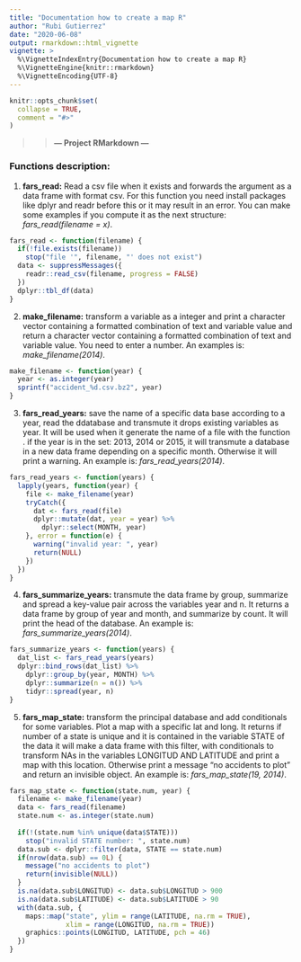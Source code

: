 ```yaml
---
title: "Documentation how to create a map R"
author: "Rubi Gutierrez"
date: "2020-06-08"
output: rmarkdown::html_vignette
vignette: >
  %\VignetteIndexEntry{Documentation how to create a map R}
  %\VignetteEngine{knitr::rmarkdown}
  %\VignetteEncoding{UTF-8}
---
```


```r
knitr::opts_chunk$set(
  collapse = TRUE,
  comment = "#>"
)
```

>> **---  Project RMarkdown  ---**

### Functions description:

1. **fars_read:** Read a csv file when it exists and forwards the argument as a data frame with format csv. For this function you need install packages like dplyr and readr before this or it may result in an error. You can make some examples if you compute it as the next structure: 
*fars_read(filename = x)*.
```r
fars_read <- function(filename) {
  if(!file.exists(filename))
    stop("file '", filename, "' does not exist")
  data <- suppressMessages({
    readr::read_csv(filename, progress = FALSE)
  })
  dplyr::tbl_df(data)
}
```

2. **make_filename:** transform a variable as a integer and print a character vector containing a formatted combination of text and variable value and return a character vector containing a formatted combination of text and variable value. You need to enter a number. An examples is:
*make_filename(2014)*.
```r
make_filename <- function(year) {
  year <- as.integer(year)
  sprintf("accident_%d.csv.bz2", year)
}
```

3. **fars_read_years:** save the name of a specific data base according to a year, read the ddatabase and transmute it drops existing variables as year. It will be used when it generate the name of a file with the function \code{fars_read}. if the year is in the set: 2013, 2014 or 2015, it will transmute a database in a new data frame depending on a specific month. Otherwise it will print a warning. An example is:
*fars_read_years(2014)*.
```r
fars_read_years <- function(years) {
  lapply(years, function(year) {
    file <- make_filename(year)
    tryCatch({
      dat <- fars_read(file)
      dplyr::mutate(dat, year = year) %>%
        dplyr::select(MONTH, year)
    }, error = function(e) {
      warning("invalid year: ", year)
      return(NULL)
    })
  })
}
```

4. **fars_summarize_years:** transmute the data frame by group, summarize and spread a key-value pair across the variables year and n. It returns a data frame by group of year and month, and summarize by count. It will print the head of the database. An example is:
*fars_summarize_years(2014)*.
```r
fars_summarize_years <- function(years) {
  dat_list <- fars_read_years(years)
  dplyr::bind_rows(dat_list) %>%
    dplyr::group_by(year, MONTH) %>%
    dplyr::summarize(n = n()) %>%
    tidyr::spread(year, n)
}
```

5. **fars_map_state:** transform the principal database and add conditionals for some variables. Plot a map with a specific lat and long. It returns if number of a state is unique and it is contained in the variable STATE of the data it will make a data frame with this filter, with conditionals to transform NAs in the variables LONGITUD AND LATITUDE and print a map with this location. Otherwise print a message "no accidents to plot" and return an invisible object. An example is:
*fars_map_state(19, 2014)*.
```r
fars_map_state <- function(state.num, year) {
  filename <- make_filename(year)
  data <- fars_read(filename)
  state.num <- as.integer(state.num)
  
  if(!(state.num %in% unique(data$STATE)))
    stop("invalid STATE number: ", state.num)
  data.sub <- dplyr::filter(data, STATE == state.num)
  if(nrow(data.sub) == 0L) {
    message("no accidents to plot")
    return(invisible(NULL))
  }
  is.na(data.sub$LONGITUD) <- data.sub$LONGITUD > 900
  is.na(data.sub$LATITUDE) <- data.sub$LATITUDE > 90
  with(data.sub, {
    maps::map("state", ylim = range(LATITUDE, na.rm = TRUE),
              xlim = range(LONGITUD, na.rm = TRUE))
    graphics::points(LONGITUD, LATITUDE, pch = 46)
  })
}
```


